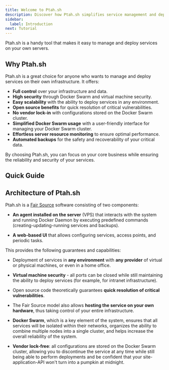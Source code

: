 ```yaml
---
title: Welcome to Ptah.sh
description: Discover how Ptah.sh simplifies service management and deployment on your own infrastructure, offering control, security, and scalability.
sidebar:
  label: Introduction
next: Tutorial
---
```



Ptah.sh is a handy tool that makes it easy to manage and deploy services on your own servers.

## Why Ptah.sh

Ptah.sh is a great choice for anyone who wants to manage and deploy services on their own infrastructure. It offers:

- **Full control** over your infrastructure and data.
- **High security** through Docker Swarm and virtual machine security.
- **Easy scalability** with the ability to deploy services in any environment.
- **Open source benefits** for quick resolution of critical vulnerabilities.
- **No vendor lock-in** with configurations stored on the Docker Swarm cluster.
- **Simplified Docker Swarm usage** with a user-friendly interface for managing your Docker Swarm cluster.
- **Effortless server resource monitoring** to ensure optimal performance.
- **Automated backups** for the safety and recoverability of your critical data.

By choosing Ptah.sh, you can focus on your core business while ensuring the reliability and security of your services.

## Quick Guide

<YouTube id="KPRljIUIhlA" title="Ptah.sh Introduction" />

<h2 id="architecture">Architecture of Ptah.sh</h2>

Ptah.sh is a [Fair Source](https://fair.io) software consisting of two components:

- **An agent installed on the server** (VPS) that interacts with the system and running Docker Daemon by executing predefined commands (creating-updating-running services and backups).

- **A web-based UI** that allows configuring services, access points, and periodic tasks.

This provides the following guarantees and capabilities:
- Deployment of services in **any environment** with **any provider** of virtual or physical machines, or even in a home office.

- **Virtual machine security** - all ports can be closed while still maintaining the ability to deploy services (for example, for intranet infrastructure).

- Open source code theoretically guarantees **quick resolution of critical vulnerabilities**.

- The Fair Source model also allows **hosting the service on your own hardware**, thus taking control of your entire infrastructure.

- **Docker Swarm**, which is a key element of the system, ensures that all services will be isolated within their networks, organizes the ability to combine multiple nodes into a single cluster, and helps increase the overall reliability of the system.

- **Vendor lock-free**: all configurations are stored on the Docker Swarm cluster, allowing you to discontinue the service at any time while still being able to perform deployments and be confident that your site-application-API won't turn into a pumpkin at midnight.
